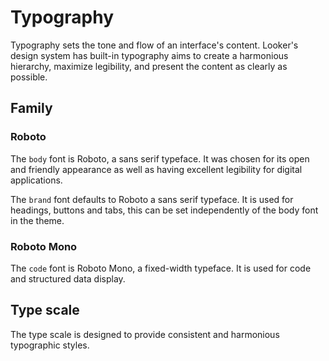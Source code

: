 
<Meta title="Foundations/Typography" />

# Typography

Typography sets the tone and flow of an interface's content. Looker's design system has built-in typography aims to create a harmonious hierarchy, maximize legibility, and present the content as clearly as possible.

## Family

### Roboto

The `body` font is Roboto, a sans serif typeface. It was chosen for its open and friendly appearance as well as having excellent legibility for digital applications.

The `brand` font defaults to Roboto a sans serif typeface. It is used for headings, buttons and tabs, this can be set independently of the body font in the theme.

### Roboto Mono

The `code` font is Roboto Mono, a fixed-width typeface. It is used for code and structured data display.

<FontWeightDemo />

## Type scale

The type scale is designed to provide consistent and harmonious typographic styles.

<TypeScaleDemo />
